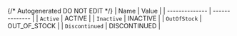 {/* Autogenerated DO NOT EDIT  */}
| Name           | Value          |
| -------------- | -------------- |
| `Active`       | ACTIVE         |
| `Inactive`     | INACTIVE       |
| `OutOfStock`   | OUT_OF_STOCK   |
| `Discontinued` | DISCONTINUED   |